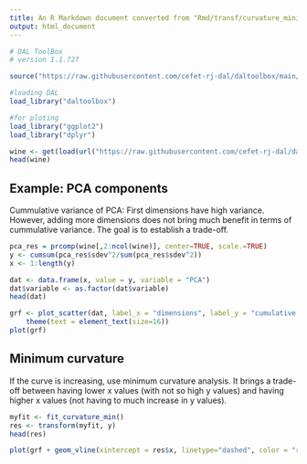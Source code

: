 ```yaml
---
title: An R Markdown document converted from "Rmd/transf/curvature_minimum.ipynb"
output: html_document
---
```


```r
# DAL ToolBox
# version 1.1.727

source("https://raw.githubusercontent.com/cefet-rj-dal/daltoolbox/main/jupyter.R")

#loading DAL
load_library("daltoolbox") 

#for ploting
load_library("ggplot2")
load_library("dplyr")
```

```r
wine <- get(load(url("https://raw.githubusercontent.com/cefet-rj-dal/daltoolbox/main/wine.RData")))
head(wine)
```

## Example: PCA components
Cummulative variance of PCA: First dimensions have high variance. However, adding more dimensions does not bring much benefit in terms of cummulative variance. 
The goal is to establish a trade-off.

```r
pca_res = prcomp(wine[,2:ncol(wine)], center=TRUE, scale.=TRUE)
y <- cumsum(pca_res$sdev^2/sum(pca_res$sdev^2))
x <- 1:length(y)
```

```r
dat <- data.frame(x, value = y, variable = "PCA")
dat$variable <- as.factor(dat$variable)
head(dat)
```

```r
grf <- plot_scatter(dat, label_x = "dimensions", label_y = "cumulative variance", colors="black") + 
    theme(text = element_text(size=16))
plot(grf)
```

## Minimum curvature
If the curve is increasing, use minimum curvature analysis. 
It brings a trade-off between having lower x values (with not so high y values) and having higher x values (not having to much increase in y values). 

```r
myfit <- fit_curvature_min()
res <- transform(myfit, y)
head(res)
```

```r
plot(grf + geom_vline(xintercept = res$x, linetype="dashed", color = "red", size=0.5))
```

